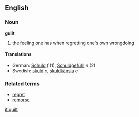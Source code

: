 ==English==
===Noun===
'''guilt'''
# the feeling one has when regretting one's own wrongdoing
====Translations====
*German: [[Schuld]] ''f'' (1), [[Schuldgefühl]] ''n'' (2)
*Swedish: [[skuld]] ''c'', [[skuldkänsla]] ''c''
===Related terms===
*[[regret]]
*[[remorse]]

[[it:guilt]]